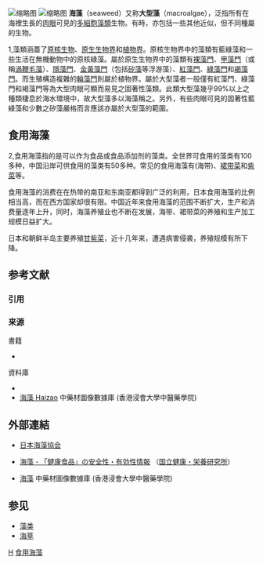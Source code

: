 [[File:Kelp_forest_Otago_1s.JPG|缩略图]]
[[File:Chiyoda_Kaisō,_Akihabara.jpg|缩略图]]
'''海藻'''（seaweed）又称'''大型藻'''（macroalgae），泛指所有在海裡生長的[[肉眼|肉眼]]可見的[[多細胞生物|多細胞]][[藻類|藻類]]生物。有時，亦包括一些其他近似，但不同種屬的生物。

1,藻類涵蓋了[[原核生物|原核生物]]、[[原生生物界|原生生物界]]和[[植物界|植物界]]。原核生物界中的藻類有藍綠藻和一些生活在無機動物中的原核綠藻。屬於原生生物界中的藻類有[[裸藻門|裸藻門]]、[[甲藻門|甲藻門]]（或稱[[渦鞭毛藻|渦鞭毛藻]]）、[[隱藻門|隱藻門]]、[[金黃藻門|金黃藻門]]（包括[[矽藻|矽藻]]等浮游藻）、[[紅藻門|紅藻門]]、[[綠藻門|綠藻門]]和[[褐藻門|褐藻門]]。而生殖構造複雜的[[輪藻門|輪藻門]]則屬於植物界。屬於大型藻者一般僅有紅藻門、綠藻門和褐藻門等為大型肉眼可顯而易見之固著性藻類。此類大型藻幾乎99%以上之種類棲息於海水環境中，故大型藻多以海藻稱之。另外，有些肉眼可見的固著性藍綠藻和少數之矽藻嚴格而言應該亦屬於大型藻的範圍。

==食用海藻==
2,食用海藻指的是可以作为食品或食品添加剂的藻类。全世界可食用的藻类有100多种，中国沿岸可供食用的藻类有50多种。常见的食用海藻有(海带)、[[裙带菜|裙带菜]]和[[紫菜|紫菜]]等。

食用海藻的消费在在热带的南亚和东南亚都得到广泛的利用，日本食用海藻的比例相当高，而在西方国家却很有限。中国近年来食用海藻的范围不断扩大，生产和消费量逐年上升，同时，海藻养殖业也不断在发展，海带、裙带菜的养殖和生产加工规模日益扩大。

日本和朝鲜半岛主要养殖[[甘紫菜|甘紫菜]]，近十几年来，遭遇病害侵袭，养殖规模有所下降。

== 参考文献 ==
=== 引用 ===
{{Reflist}}

=== 来源 ===
{{refbegin}}
; 書籍
* {{clref|陳彥甫|2014|ref={{cite isbn|4715443023436|ref=harv|noedit}}}} <!-- sfn/cfn 和 cite book 或 cite isbn 對應harv失效，改用{{tl|clref}}方式解決 -->

; 資料庫
* {{cite web |url = http://www.bioinfo.cn/db05/KmzwSpecies.php?action=search&kbh=&kzwm=&kldm=&szwm=&sldm=&zzwm=&zldm=Brassica+oleracea&qtsm=&zxdj=&sj=&hbdx=&hbgx=&sfzgty=&sfyzzp=&gwfb=&gnfb=&szjc=&offset=30&logic=OR&type=B&orderName=&orderType=ASC |title = Brassica oleracea |work =《中国高等植物数据库全库》|publisher = [[中国科学院微生物研究所|中国科学院微生物研究所]] |author = [[中国科学院昆明植物研究所|中国科学院昆明植物研究所]] |accessdate=2009-02-24 |deadurl = yes |archiveurl = https://web.archive.org/web/20150402160138/http://www.bioinfo.cn/db05/KmzwSpecies.php?action=search&kbh=&kzwm=&kldm=&szwm=&sldm=&zzwm=&zldm=Brassica+oleracea&qtsm=&zxdj=&sj=&hbdx=&hbgx=&sfzgty=&sfyzzp=&gwfb=&gnfb=&szjc=&offset=30&logic=OR&type=B&orderName=&orderType=ASC |archivedate = 2015-04-02 }}
* [http://libproject.hkbu.edu.hk/was40/detail?channelid=47953&searchword=pid=B00358 海藻 Haizao] {{Wayback|url=http://libproject.hkbu.edu.hk/was40/detail?channelid=47953&searchword=pid=B00358 |date=20210213150437 }} 中藥材圖像數據庫 (香港浸會大學中醫藥學院){{zh-hk}}
{{refend}}

== 外部連結 ==
* {{ja}}[http://www.japan-seaweed-association.com/ 日本海藻協会] {{Wayback|url=http://www.japan-seaweed-association.com/ |date=20210120225858 }}
* {{ja}}[https://web.archive.org/web/20130105090856/https://hfnet.nih.go.jp/contents/indiv_agreement.html?107 海藻 - 「健康食品」の安全性・有効性情報] （[[国立健康・栄養研究所|国立健康・栄養研究所]]）
*[https://sys01.lib.hkbu.edu.hk/cmed/mmid/detail.php?pid=B00358 海藻] 中藥材圖像數據庫  (香港浸會大學中醫藥學院) {{zh}}{{en}}

== 参见 ==
{{Portal|生物|植物|饮食}}
* [[藻类|藻类]]
* [[海草|海草]]

[[Category:藻類|H]]
[[Category:食用海藻|]]